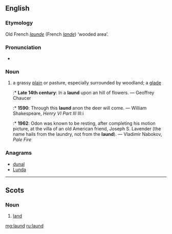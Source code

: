 ==English==

===Etymology===
Old French ''[[launde]]'' (French ''[[lande]]'') ‘wooded area’.

===Pronunciation===
* {{IPA|/lɔːnd/|lang=en}}

===Noun===
{{en-noun}}

# {{context|archaic|lang=en}} a grassy [[plain]] or pasture, especially surrounded by woodland; a [[glade]]
#:* '''Late 14th century''': In a '''laund''' upon an hill of flowers. — Geoffrey Chaucer
#:* '''1590''': Through this '''laund''' anon the deer will come. — William Shakespeare, ''Henry VI Part III'' III:i
#:* '''1962''': Odon was known to be resting, after completing his motion picture, at the villa of an old American friend, Joseph S. Lavender (the name hails from the laundry, not from the '''laund'''). — Vladimir Nabokov, ''Pale Fire''

===Anagrams===
* [[dunal#English|dunal]]
* [[Lunda#English|Lunda]]

----

==Scots==

===Noun===
{{sco-noun}}

# [[land]]

[[mg:laund]]
[[ru:laund]]